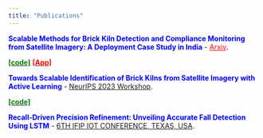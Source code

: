 ---
title: "Publications"
---

**<font color="blue">Scalable Methods for Brick Kiln Detection and Compliance Monitoring from Satellite Imagery: A Deployment Case Study in India</font>** - <font color="red"><a href="https://arxiv.org/pdf/2402.13796" style="color:red;">Arxiv</a></font>.

**[<font color="green">[code]</font>](https://github.com/rishabh-mondal/kdd24_brick_kilns)**
**[<font color="red">  [App] </font>](https://brick-kilns-detector.streamlit.app/)**

**<font color="blue">Towards Scalable Identification of Brick Kilns from Satellite Imagery with Active Learning</font>** - [NeurIPS 2023 Workshop](https://realworldml.github.io/neurips2023/).

**[<font color="green">[code]</font>](https://github.com/rishabh-mondal/NurIPS_BK_Paper)**

**<font color="blue">Recall-Driven Precision Refinement: Unveiling Accurate Fall Detection Using LSTM</font>** - [6TH IFIP IOT CONFERENCE, TEXAS, USA](https://link.springer.com/chapter/10.1007/978-3-031-45882-8_6).


